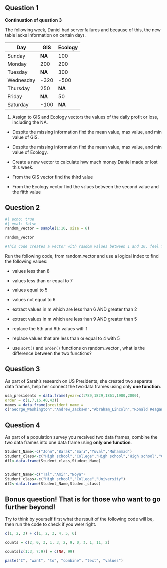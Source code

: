 ## Question 1

**Continuation of question 3**

The following week, Daniel had server failures and because of this, the new table lacks information on certain days.

| Day       | GIS    | Ecology |
|-----------|--------|---------|
| Sunday    | **NA** | 100     |
| Monday    | 200    | 200     |
| Tuesday   | **NA** | 300     |
| Wednesday | -320   | -500    |
| Thursday  | 250    | **NA**  |
| Friday    | **NA** | 50      |
| Saturday  | -100   | **NA**  |

1.  Assign to GIS and Ecology vectors the values of the daily profit or loss, including the NA.

-   Despite the missing information find the mean value, max value, and min value of GIS.

-   Despite the missing information find the mean value, max value, and min value of Ecology.

-   Create a new vector to calculate how much money Daniel made or lost this week.

-   From the GIS vector find the third value

-   From the Ecology vector find the values between the second value and the fifth value

## Question 2

```r
#| echo: true
#| eval: false
random_vector = sample(1:10, size = 6)

random_vector

#This code creates a vector with random values between 1 and 10, feel free to run the code as many times as you want to get new numbers.
```

Run the following code, from random_vector and use a logical index to find the following values:

-   values less than 8

-   values less than or equal to 7

-   values equal to 5

-   values not equal to 6

-   extract values in m which are less than 6 AND greater than 2

-   extract values in m which are less than 9 AND greater than 5

-   replace the 5th and 6th values with 1

-   replace values that are less than or equal to 4 with 5

-   use `sort()` and `order()` functions on random_vector , what is the difference between the two functions?

## Question 3

As part of Sarah's research on US Presidents, she created two separate data frames, help her connect the two data frames using only **one function**.

```r
usa_presidents = data.frame(year=c(1789,1829,1861,1980,2000),
order = c(1,7,16,40,43))
names = data.frame(president_name =
c("George_Washington","Andrew_Jackson","Abraham_Lincoln","Ronald Reagan","George_W._Bush"))

```

## Question 4

As part of a population survey you received two data frames, combine the two data frames into one data frame using **only one function**.


```r
Student_Name<-c("John","Barak","Sara","Yuval","Muhammad")
Student_class<-c("High school","College","High school","High school","College")
df1<-data.frame(Student_class,Student_Name)


Student_Name<-c("Tal","Amir","Noya")
Student_class<-c("High school","College","University")
df2<-data.frame(Student_Name,Student_class)

```


## Bonus question! That is for those who want to go further beyond!

Try to think by yourself first what the result of the following code will be, then run the code to check if you were right.

```r
c(1, 2, 3) + c(1, 2, 3, 4, 5, 6)
```

```r
counts = c(2, 0, 3, 1, 3, 2, 9, 0, 2, 1, 11, 2)

counts[c(1:3, 7:9)] = c(NA, 99)
```

```r
paste("I", "want", "to", "combine", "text", "values")


```
